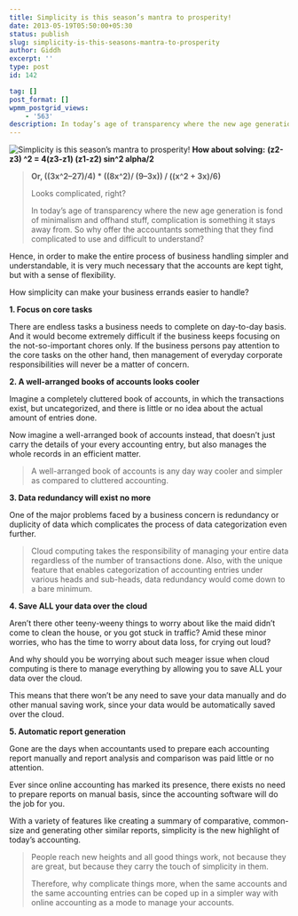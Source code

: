 ```yaml
---
title: Simplicity is this season’s mantra to prosperity!
date: 2013-05-19T05:50:00+05:30
status: publish
slug: simplicity-is-this-seasons-mantra-to-prosperity
author: Giddh
excerpt: ''
type: post
id: 142

tag: []
post_format: []
wpmm_postgrid_views:
    - '563'
description: In today’s age of transparency where the new age generation is fond of minimalism and offhand stuff, complication is something it stays away from.
---
```

<img class="wp-block-image size-large" src = "../../img/blog/0*4wYF_L1YotyW0MjH.webp" alt="Simplicity is this season’s mantra to prosperity!" /> **How about solving:** **(z2-z3) ^2 = 4(z3-z1) (z1-z2) sin^2 alpha/2**
> 
> **Or, ((3x^2–27)/4) \* ((8x^2)/ (9–3x)) / ((x^2 + 3x)/6)**
> 
> Looks complicated, right?
> 
> In today’s age of transparency where the new age generation is fond of minimalism and offhand stuff, complication is something it stays away from. So why offer the accountants something that they find complicated to use and difficult to understand?

Hence, in order to make the entire process of business handling simpler and understandable, it is very much necessary that the accounts are kept tight, but with a sense of flexibility.

How simplicity can make your business errands easier to handle?

**1. Focus on core tasks**

There are endless tasks a business needs to complete on day-to-day basis. And it would become extremely difficult if the business keeps focusing on the not-so-important chores only. If the business persons pay attention to the core tasks on the other hand, then management of everyday corporate responsibilities will never be a matter of concern.

**2. A well-arranged books of accounts looks cooler**

Imagine a completely cluttered book of accounts, in which the transactions exist, but uncategorized, and there is little or no idea about the actual amount of entries done.

Now imagine a well-arranged book of accounts instead, that doesn’t just carry the details of your every accounting entry, but also manages the whole records in an efficient matter.

> A well-arranged book of accounts is any day way cooler and simpler as compared to cluttered accounting.

**3. Data redundancy will exist no more**

One of the major problems faced by a business concern is redundancy or duplicity of data which complicates the process of data categorization even further.

> Cloud computing takes the responsibility of managing your entire data regardless of the number of transactions done. Also, with the unique feature that enables categorization of accounting entries under various heads and sub-heads, data redundancy would come down to a bare minimum.

**4. Save ALL your data over the cloud**

Aren’t there other teeny-weeny things to worry about like the maid didn’t come to clean the house, or you got stuck in traffic? Amid these minor worries, who has the time to worry about data loss, for crying out loud?

And why should you be worrying about such meager issue when cloud computing is there to manage everything by allowing you to save ALL your data over the cloud.

This means that there won’t be any need to save your data manually and do other manual saving work, since your data would be automatically saved over the cloud.

**5. Automatic report generation**

Gone are the days when accountants used to prepare each accounting report manually and report analysis and comparison was paid little or no attention.

Ever since online accounting has marked its presence, there exists no need to prepare reports on manual basis, since the accounting software will do the job for you.

With a variety of features like creating a summary of comparative, common-size and generating other similar reports, simplicity is the new highlight of today’s accounting.

> People reach new heights and all good things work, not because they are great, but because they carry the touch of simplicity in them.
> 
> Therefore, why complicate things more, when the same accounts and the same accounting entries can be coped up in a simpler way with online accounting as a mode to manage your accounts.
